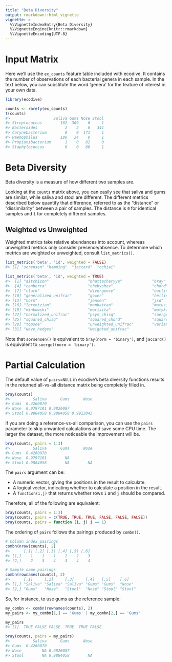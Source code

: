 ```yaml
---
title: "Beta Diversity"
output: rmarkdown::html_vignette
vignette: >
  %\VignetteIndexEntry{Beta Diversity}
  %\VignetteEngine{knitr::rmarkdown}
  %\VignetteEncoding{UTF-8}
---
```


# Input Matrix

Here we'll use the `ex_counts` feature table included with ecodive. It contains
the number of observations of each bacterial genera in each sample. In the text
below, you can substitute the word 'genera' for the feature of interest in your
own data.

```r
library(ecodive)

counts <- rarefy(ex_counts)
t(counts)
#>                   Saliva Gums Nose Stool
#> Streptococcus        162  309    6     1
#> Bacteroides            2    2    0   341
#> Corynebacterium        0    0  171     1
#> Haemophilus          180   34    0     1
#> Propionibacterium      1    0   82     0
#> Staphylococcus         0    0   86     1
```


# Beta Diversity

Beta diversity is a measure of how different two samples are.

Looking at the `counts` matrix above, you can easily see that saliva and gums
are similar, while saliva and stool are different. The different metrics
described below quantify that difference, referred to as the "distance" or
"dissimilarity" between a pair of samples. The distance is `0` for identical
samples and `1` for completely different samples.



## Weighted vs Unweighted

Weighted metrics take relative abundances into account, whereas unweighted
metrics only consider presence/absence. To determine which metrics are weighted
or unweighted, consult `list_metrics()`.

``` r
list_metrics('beta', 'id', weighted = FALSE)
#> [1] "sorensen" "hamming"  "jaccard"  "ochiai"

list_metrics('beta', 'id', weighted = TRUE)
#>  [1] "aitchison"                 "bhattacharyya"             "bray"                     
#>  [4] "canberra"                  "chebyshev"                 "chord"                    
#>  [7] "clark"                     "divergence"                "euclidean"                
#> [10] "generalized_unifrac"       "gower"                     "hellinger"                
#> [13] "horn"                      "jensen"                    "jsd"                      
#> [16] "lorentzian"                "manhattan"                 "matusita"                 
#> [19] "minkowski"                 "morisita"                  "motyka"                   
#> [22] "normalized_unifrac"        "psym_chisq"                "soergel"                  
#> [25] "squared_chisq"             "squared_chord"             "squared_euclidean"        
#> [28] "topsoe"                    "unweighted_unifrac"        "variance_adjusted_unifrac"
#> [31] "wave_hedges"               "weighted_unifrac"
```

Note that `sorsensen()` is equivalent to `bray(norm = 'binary')`, and
`jaccard()` is equivalent to `soergel(norm = 'binary')`.


# Partial Calculation

The default value of `pairs=NULL` in ecodive's beta diversity functions results
in the returned all-vs-all distance matrix being completely filled in.

```r
bray(counts)
#>          Saliva      Gums      Nose
#> Gums  0.4260870                    
#> Nose  0.9797101 0.9826087          
#> Stool 0.9884058 0.9884058 0.9913043
```

If you are doing a reference-vs-all comparison, you can use the `pairs`
parameter to skip unwanted calculations and save some CPU time. The larger the
dataset, the more noticeable the improvement will be.

```r
bray(counts, pairs = 1:3)
#>          Saliva      Gums      Nose
#> Gums  0.4260870                    
#> Nose  0.9797101        NA          
#> Stool 0.9884058        NA        NA
```

The `pairs` argument can be:

* A numeric vector, giving the positions in the result to calculate.
* A logical vector, indicating whether to calculate a position in the result.
* A `function(i,j)` that returns whether rows `i` and `j` should be compared.

Therefore, all of the following are equivalent:

```r
bray(counts, pairs = 1:3)
bray(counts, pairs = c(TRUE, TRUE, TRUE, FALSE, FALSE, FALSE))
bray(counts, pairs = function (i, j) i == 1)
```


The ordering of `pairs` follows the pairings produced by `combn()`.

```r
# Column index pairings
combn(nrow(counts), 2)
#>      [,1] [,2] [,3] [,4] [,5] [,6]
#> [1,]    1    1    1    2    2    3
#> [2,]    2    3    4    3    4    4

# Sample name pairings
combn(rownames(counts), 2)
#>      [,1]     [,2]     [,3]     [,4]   [,5]    [,6]   
#> [1,] "Saliva" "Saliva" "Saliva" "Gums" "Gums"  "Nose" 
#> [2,] "Gums"   "Nose"   "Stool"  "Nose" "Stool" "Stool"
```

So, for instance, to use gums as the reference sample:

```r
my_combn <- combn(rownames(counts), 2)
my_pairs <- my_combn[1,] == 'Gums' | my_combn[2,] == 'Gums'

my_pairs
#> [1]  TRUE FALSE FALSE  TRUE  TRUE FALSE

bray(counts, pairs = my_pairs)
#>          Saliva      Gums      Nose
#> Gums  0.4260870                    
#> Nose         NA 0.9826087          
#> Stool        NA 0.9884058        NA
```


